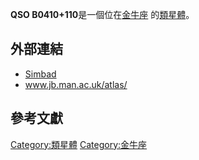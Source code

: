 {{Galaxy
  | name = [[QSO|QSO]] B0410+110
  | image =
  | epoch = [[J2000|J2000]]
  | ra = {{RA|04|13|40.20}}<ref name="ned">{{cite web
  | title=NASA/IPAC Extragalactic Database
  | work=Results for QSO B0410+110
  | url=http://nedwww.ipac.caltech.edu/
  | accessdate=2006-10-26
  | archive-date=2011-05-14
  | archive-url=https://web.archive.org/web/20110514100451/http://nedwww.ipac.caltech.edu/
  | dead-url=no
  }}</ref>
  | dec = {{DEC|+11|12|22.0}}<ref name="ned" />
  | constellation name = [[金牛座|金牛座]]
  | z = 0.306 ± 0 [[kilometer|km]]/[[second|s]]<ref name="ned" />
  | type = E<ref name="ned" />
  | dist_ly = 1176.13296 [[ly|ly]] (360.6 [[kpc|kpc]]) 
  | appmag_v = 16.91
  | size_v = 
  | notes = First quasar discovered
  | names = [[DA|DA]] 129 , [[LEDA|LEDA]] 2817533 , [[3C星表|3C]] 109 , [[4C|4C]] 11.18 
}}

'''QSO B0410+110 '''是一個位在[[金牛座|金牛座]] 的[[類星體|類星體]]。
== 外部連結 ==
*  [http://simbad.u-strasbg.fr/simbad/sim-id?protocol=html&Ident=QSO+B0410%2B110&NbIdent=1&Radius=2&Radius.unit=arcmin&submit=submit+id Simbad]{{Wayback|url=http://simbad.u-strasbg.fr/simbad/sim-id?protocol=html&Ident=QSO+B0410%2B110&NbIdent=1&Radius=2&Radius.unit=arcmin&submit=submit+id |date=20170924135932 }}
*  [http://www.jb.man.ac.uk/atlas/object/3C109.html www.jb.man.ac.uk/atlas/]{{Wayback|url=http://www.jb.man.ac.uk/atlas/object/3C109.html |date=20080508232914 }}
== 參考文獻 ==

{{reflist}}

{{類星體小作品}}

[[Category:類星體|Category:類星體]]
[[Category:金牛座|Category:金牛座]]